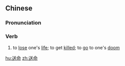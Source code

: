 ==Chinese==
{{zh-forms}}

===Pronunciation===
{{zh-pron
|m=sòngmìng
|c=sung3 ming6
|mn=qz,xm,zz:sòng-bēng/qz,xm,zz:sàng-miā
|cat=v
}}

===Verb===
{{zh-verb}}

# to [[lose]] one's [[life]]; to get [[kill]]ed; to [[go]] to one's [[doom]]

[[hu:送命]]
[[zh:送命]]